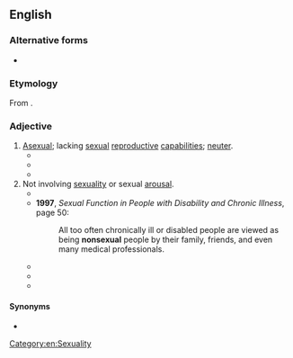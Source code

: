 {{also|non-sexual}}
==English==

===Alternative forms===
* {{l|en|non-sexual}}

===Etymology===
From {{prefix|en|non|sexual}}.

===Adjective===
{{en-adj|-}}

# [[asexual|Asexual]]; lacking [[sexual]] [[reproductive]] [[capability|capabilities]]; [[neuter]].
#* {{quote-book|en|year=1923 |title=Practical Bacteriology, Blood Work and Animal Parasitology|author=|page=Edward Rhodes Stitt  |ISBN=|passage=In coccidiosis we have a sexual cycle (sporogony) alternating with a '''nonsexual''' one (schizogony).}}
#* {{quote-book|en|year=1923 |title=The Ohio Journal of Science - Volumes 23-25 |author=|page=148 |ISBN=|passage=These primitive, '''nonsexual''' plants constitute the subkingdom Protophyta.}}
#* {{quote-book|en|year=1967 |title=U.S. Forest Service Research Note PSW-N|author=|page= |ISBN=|passage=It is probably indigenous in both Europe and North America. Spore forms.--The fungus has a '''nonsexual''' form (Dothistroma pini Hulbary) as well as a sexual form (Scirrhia pint Funk and Parker).}}
# Not involving [[sexuality]] or sexual [[arousal]].
#* {{quote-book|en|year=1995 |title=A Study of Male-female Intimate Nonsexual Friendships in the Workplace|author=Paul J. Strop |page=115 |ISBN=|passage=The CIs were considered experts in the investigated topic insofar as it was expected that they could provide relevant and appropriate information about the construction and the significance of intimate, '''nonsexual''' female-male relationships.}}
#* '''1997''', ''Sexual Function in People with Disability and Chronic Illness'', page 50:
#*: All too often chronically ill or disabled people are viewed as being '''nonsexual''' people by their family, friends, and even many medical professionals.
#* {{quote-book|en|year=1999  |title=The Heart's Wisdom: A Practical Guide to Growing Through Love|author=Joyce Vissell, Barry Vissell |page= |ISBN=|passage=Both men and women often feel guilty about their need for '''nonsexual''' touch, as if there were something wrong with them for not being instantly sexually available to their partner. }}
#* {{quote-book|en|year=2003  |title=Unmasking Sexual Con Games: Helping Teens Avoid Emotional Grooming and Dating Violence |author=Kathleen M. McGee, Laura J. Buddenberg |page=118 |ISBN=|passage=When we kiss someone, whether it is a sexual or '''nonsexual''' kiss, we often touch his or her face, head, or hair.}}
#* {{quote-book|en|year=2009  |title=Addressing Rape Reform in Law and Practice |author=Susan Caringella |page=37 |ISBN=|passage=Still further, the percentage of cases plea bargained did not significantly differ between sexual and '''nonsexual''' assault offenses in the model state site (Caringella-MacDonald 1985).}}

====Synonyms====
* {{l|en|unsexual}}

[[Category:en:Sexuality]]